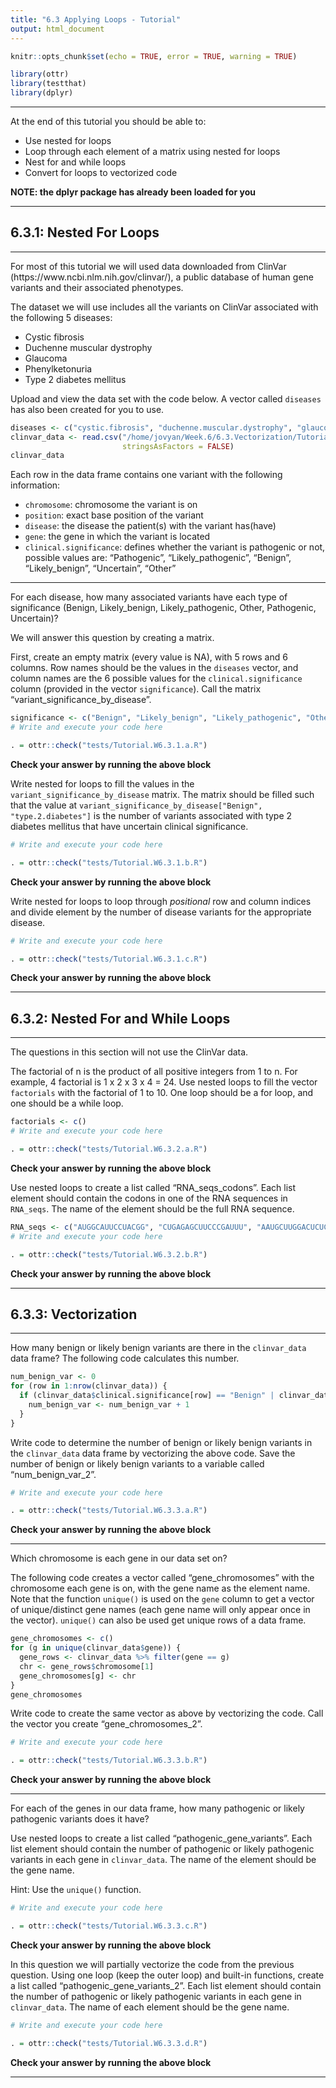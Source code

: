 ```yaml
---
title: "6.3 Applying Loops - Tutorial"
output: html_document
---
```


```r
knitr::opts_chunk$set(echo = TRUE, error = TRUE, warning = TRUE)

library(ottr)
library(testthat)
library(dplyr)
```

---

At the end of this tutorial you should be able to:

* Use nested for loops
* Loop through each element of a matrix using nested for loops
* Nest for and while loops
* Convert for loops to vectorized code

**NOTE: the dplyr package has already been loaded for you**

---

## 6.3.1: Nested For Loops

---

For most of this tutorial we will used data downloaded from ClinVar (https://www.ncbi.nlm.nih.gov/clinvar/), a public database of human gene variants and their associated phenotypes.

The dataset we will use includes all the variants on ClinVar associated with the following 5 diseases:

- Cystic fibrosis
- Duchenne muscular dystrophy
- Glaucoma
- Phenylketonuria
- Type 2 diabetes mellitus

Upload and view the data set with the code below. A vector called `diseases` has also been created for you to use.

```r
diseases <- c("cystic.fibrosis", "duchenne.muscular.dystrophy", "glaucoma", "pheynlketonuria", "type.2.diabetes")
clinvar_data <- read.csv("/home/jovyan/Week.6/6.3.Vectorization/Tutorial.6.3/clinvar_data.csv",
                         stringsAsFactors = FALSE)
clinvar_data
```

Each row in the data frame contains one variant with the following information:

- `chromosome`: chromosome the variant is on
- `position`: exact base position of the variant
- `disease`: the disease the patient(s) with the variant has(have)
- `gene`: the gene in which the variant is located
- `clinical.significance`: defines whether the variant is pathogenic or not, possible values are: "Pathogenic", "Likely_pathogenic", "Benign", "Likely_benign", "Uncertain", "Other"

---

For each disease, how many associated variants have each type of significance (Benign, Likely_benign, Likely_pathogenic, Other, Pathogenic, Uncertain)?

We will answer this question by creating a matrix.

First, create an empty matrix (every value is NA), with 5 rows and 6 columns. Row names should be the values in the `diseases` vector, and column names are the 6 possible values for the `clinical.significance` column (provided in the vector `significance`). Call the matrix "variant_significance_by_disease".
```r
significance <- c("Benign", "Likely_benign", "Likely_pathogenic", "Other", "Pathogenic", "Uncertain")
# Write and execute your code here

```

```r
. = ottr::check("tests/Tutorial.W6.3.1.a.R")
```
**Check your answer by running the above block** 

Write nested for loops to fill the values in the `variant_significance_by_disease` matrix. The matrix should be filled such that the value at `variant_significance_by_disease["Benign", "type.2.diabetes"]` is the number of variants associated with type 2 diabetes mellitus that have uncertain clinical significance.
```r
# Write and execute your code here

```

```r
. = ottr::check("tests/Tutorial.W6.3.1.b.R")
```
**Check your answer by running the above block** 

Write nested for loops to loop through *positional* row and column indices and divide element by the number of disease variants for the appropriate disease.
```r
# Write and execute your code here

```

```r
. = ottr::check("tests/Tutorial.W6.3.1.c.R")
```
**Check your answer by running the above block** 

---

## 6.3.2: Nested For and While Loops

---

The questions in this section will not use the ClinVar data.

The factorial of n is the product of all positive integers from 1 to n. For example, 4 factorial is 1 x 2 x 3 x 4 = 24.
Use nested loops to fill the vector `factorials` with the factorial of 1 to 10. One loop should be a for loop, and one should be a while loop.
```r
factorials <- c()
# Write and execute your code here

```

```r
. = ottr::check("tests/Tutorial.W6.3.2.a.R")
```
**Check your answer by running the above block** 

Use nested loops to create a list called "RNA_seqs_codons". Each list element should contain the codons in one of the RNA sequences in `RNA_seqs`. The name of the element should be the full RNA sequence.
```r
RNA_seqs <- c("AUGGCAUUCCUACGG", "CUGAGAGCUUCCCGAUUU", "AAUGCUUGGACUCUC")
# Write and execute your code here

```

```r
. = ottr::check("tests/Tutorial.W6.3.2.b.R")
```
**Check your answer by running the above block** 

---

## 6.3.3: Vectorization

---

How many benign or likely benign variants are there in the `clinvar_data` data frame? The following code calculates this number.

```r
num_benign_var <- 0
for (row in 1:nrow(clinvar_data)) {
  if (clinvar_data$clinical.significance[row] == "Benign" | clinvar_data$clinical.significance[row] == "Likely_benign") {
    num_benign_var <- num_benign_var + 1
  }
}
```

Write code to determine the number of benign or likely benign variants in the `clinvar_data` data frame by vectorizing the above code. Save the number of benign or likely benign variants to a variable called "num_benign_var_2".
```r
# Write and execute your code here

```

```r
. = ottr::check("tests/Tutorial.W6.3.3.a.R")
```
**Check your answer by running the above block** 

---

Which chromosome is each gene in our data set on?

The following code creates a vector called "gene_chromosomes" with the chromosome each gene is on, with the gene name as the element name. Note that the function `unique()` is used on the `gene` column to get a vector of unique/distinct gene names (each gene name will only appear once in the vector). `unique()` can also be used get unique rows of a data frame.

```r
gene_chromosomes <- c()
for (g in unique(clinvar_data$gene)) {
  gene_rows <- clinvar_data %>% filter(gene == g)
  chr <- gene_rows$chromosome[1]
  gene_chromosomes[g] <- chr
} 
gene_chromosomes
```

Write code to create the same vector as above by vectorizing the code. Call the vector you create "gene_chromosomes_2".
```r
# Write and execute your code here

```

```r
. = ottr::check("tests/Tutorial.W6.3.3.b.R")
```
**Check your answer by running the above block** 

---

For each of the genes in our data frame, how many pathogenic or likely pathogenic variants does it have?

Use nested loops to create a list called "pathogenic_gene_variants". Each list element should contain the number of pathogenic or likely pathogenic variants in each gene in `clinvar_data`. The name of the element should be the gene name.

Hint: Use the `unique()` function.
```r
# Write and execute your code here

```

```r
. = ottr::check("tests/Tutorial.W6.3.3.c.R")
```
**Check your answer by running the above block** 

In this question we will partially vectorize the code from the previous question. Using one loop (keep the outer loop) and built-in functions, create a list called "pathogenic_gene_variants_2". Each list element should contain the number of pathogenic or likely pathogenic variants in each gene in `clinvar_data`. The name of each element should be the gene name.
```r
# Write and execute your code here

```

```r
. = ottr::check("tests/Tutorial.W6.3.3.d.R")
```
**Check your answer by running the above block** 

---